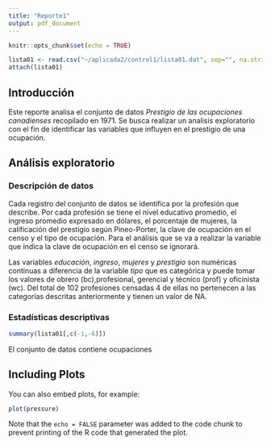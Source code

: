 ```yaml
---
title: "Reporte1"
output: pdf_document
---
```


```r
knitr::opts_chunk$set(echo = TRUE)
```

```r
lista01 <- read.csv("~/aplicada2/control1/lista01.dat", sep="", na.strings="<NA>")
attach(lista01)
```
## Introducción

Este reporte analisa el conjunto de datos *Prestigio de las ocupaciones canadienses* recopilado en 1971. Se busca realizar un analisis exploratorio con el fin de identificar las variables que influyen en el prestigio de una ocupación.

## Análisis exploratorio
### Descripción de datos
  Cada registro del conjunto de datos se identifica por la profesión que describe. Por cada profesión se tiene el nivel educativo promedio, el ingreso promedio expresado en dólares, el porcentaje de mujeres, la calificación del prestigio según Pineo-Porter, la clave de ocupación en el censo y el tipo de ocupación. Para el análisis que se va a realizar la variable que indica la clave de ocupación en el censo se ignorará.
 
 Las variables *educación*, *ingreso*, *mujeres* y *prestigio* son numéricas continuas a diferencia de la variable *tipo* que es categórica y puede tomar los valores de obrero (bc),profesional, gerencial y técnico (prof) y oficinista (wc). Del total de 102 profesiones censadas 4 de ellas no pertenecen a las categorías descritas anteriormente y tienen un valor de NA.
 
### Estadísticas descriptivas
   
```r
summary(lista01[,c(-1,-6)])
```
 


El conjunto de datos contiene ocupaciones

## Including Plots

You can also embed plots, for example:

```r
plot(pressure)
```

Note that the `echo = FALSE` parameter was added to the code chunk to prevent printing of the R code that generated the plot.

